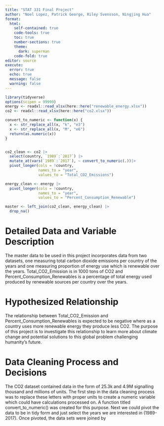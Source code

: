 ```yaml
---
title: "STAT 331 Final Project"
author: "Noel Lopez, Patrick George, Riley Svensson, Ningjing Hua"
format: 
  html:
    self-contained: true
    code-tools: true
    toc: true
    number-sections: true
    theme: 
      dark: superman
    code-fold: true
editor: source
execute: 
  error: true
  echo: true
  message: false
  warning: false
---
```


```r
library(tidyverse)
options(scipen = 99999)
energy <- readxl::read_xlsx(here::here("renewable_energy.xlsx"))
co2 <- readxl::read_xlsx(here::here("co2.xlsx"))

```

```r
convert_to_numeric <- function(x) {
  x <- str_replace_all(x, "k", "e3")
  x <- str_replace_all(x, "M", "e6")
  return(as.numeric(x))
}


co2_clean <- co2 |>
  select(country, `1989`:`2017`) |>
  mutate_at(vars(`1989`:`2017`), ~ convert_to_numeric(.))|>
  pivot_longer(cols = !country,
               names_to = "year",
               values_to = "Total_CO2_Emissions")

energy_clean <- energy |>
  pivot_longer(cols = !country,
               names_to = "year",
               values_to = "Percent_Consumption_Renewable")

master <- left_join(co2_clean, energy_clean) |> 
  drop_na()
```
# Detailed Data and Variable Description

The master data to be used in this project incorporates data from two datasets, one measuring total carbon dioxide emissions per country of the years and one measuring proportion of energy use which is renewable over the years. Total_CO2_Emission is in 1000 tons of CO2 and Percent_Consumption_Renewables is a percentage of total energy used produced by renewable sources per country over the years. 

# Hypothesized Relationship

The relationship between Total_CO2_Emission and Percent_Consumption_Renewables is expected to be negative where as a country uses more renewable energy they produce less CO2. The purpose of this project is to investigate this relationship to learn more about climate change and potential solutions to this global problem challenging humanity's future.


# Data Cleaning Process and Decisions

The CO2 dataset contained data in the form of 25.3k and 4.9M signalling thousand and millions of units. The first step in the data cleaning process was to replace these letters with proper units to create a numeric variable which could have calculations processed on. A function titled convert_to_numeric() was created for this purpose. Next we could pivot the data to be in tidy form and just select the years we are interested in (1989-2017). Once pivoted, the data sets were joined by 

